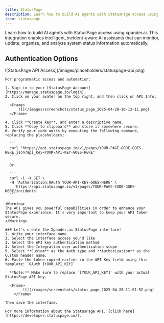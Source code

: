 ```yaml
---
title: StatusPage
description: Learn how to build AI agents with StatusPage access using xpander.ai.
icon: statuspage
---
```


Learn how to build AI agents with StatusPage access using xpander.ai. This integration enables intelligent, incident-aware AI assistants that can monitor, update, organize, and analyze system status information automatically.

## Authentication Options

<Tabs>
  <Tab title="API Access">
    <Frame caption="StatusPage API access configuration">
      ![StatusPage API Access](/images/placeholders/statuspage-api.png)
    </Frame>

    For programmatic access and automation:

    1. Sign in to your [StatusPage Account](https://manage.statuspage.io/login).
    2. Click on your avater on the top right, and then click on API Info:
  
      <Frame>
          ![](/images/screenshots/status_page_2025-04-28-10-13-11.png)
      </Frame>
  
    4. Click **Create key**, and enter a descriptive name.
    5. Click **Copy to clipboard** and store it somewhere secure.
    6. Verify your code works by executing the following command, replacing the placeholders:

      ```
      curl "https://api.statuspage.io/v1/pages/YOUR-PAGE-CODE-GOES-HERE.json?api_key=YOUR-API-KEY-GOES-HERE"
      ```

      Or:

      ```
      curl -i -X GET \
      -H 'Authorization:OAuth YOUR-API-KEY-GOES-HERE' \
        'https://api.statuspage.io/v1/pages/YOUR-PAGE-CODE-GOES-HERE/incidents'
      ```

    <Warning>
    The API gives you powerful capabilities in order to enhance your StatusPage experience. It's very important to keep your API token secure.
    </Warning>

    ### Let's create the Xpander.ai StatusPage interface!
    1. Write your interface name.
    2. Select the interface access you'd like 
    3. Select the API key authentication method
    4. Select the Integration user authentication scope
    5. Select **Custom** as the Auth type and **Authorization** as the Custom header name.
    6. Paste the token copied earlier in the API Key field using this template: `OAuth [YOUR_API_KEY]`
        
      **Note:** Make sure to replace `[YOUR_API_KEY]` with your actual StatusPage API key.

      <Frame>
  			![](/images/screenshots/status_page_2025-04-28-11-01-52.png)
	    </Frame>

    Then save the interface.

    For more information about the StatusPage API, [click here](https://developer.statuspage.io/).

  </Tab>
</Tabs>
